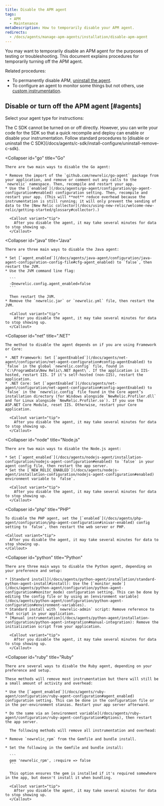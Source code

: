 ```yaml
---
title: Disable the APM agent
tags:
  - APM
  - Maintenance
metaDescription: How to temporarily disable your APM agent.
redirects:
  - /docs/agents/manage-apm-agents/installation/disable-apm-agent
---
```


You may want to temporarily disable an APM agent for the purposes of testing or troubleshooting. This document explains procedures for temporarily turning off the APM agent.

Related procedures:

* To permanently disable APM, [uninstall the agent](/docs/agents/manage-apm-agents/installation/uninstall-agent).
* To configure an agent to monitor some things but not others, use [custom instrumentation](/docs/agents/manage-apm-agents/agent-data/custom-instrumentation).

## Disable or turn off the APM agent [#agents]

Select your agent type for instructions:

<CollapserGroup>
  <Collapser
    id="c-sdk"
    title="C SDK"
  >
    The C SDK cannot be turned on or off directly. However, you can write your code for the SDK so that a quick recompile and deploy can enable or disable your instrumentation. Follow standard procedures to [disable or uninstall the C SDK](/docs/agents/c-sdk/install-configure/uninstall-remove-c-sdk).
  </Collapser>

  <Collapser
    id="go"
    title="Go"
  >
    There are two main ways to disable the Go agent:

    * Remove the import of the `github.com/newrelic/go-agent` package from your application, and remove or comment out any calls to the `newrelic` namespace. Then, recompile and restart your app.
    * Use the [`enabled`](/docs/agents/go-agent/configuration/go-agent-configuration#enabled) configuration setting. Then, recompile and restart your app. (This will **not** reduce overhead because the instrumentation is still running; it will only prevent the sending of data to the [New Relic collector](/docs/using-new-relic/welcome-new-relic/getting-started/glossary#collector).)

      <Callout variant="tip">
        After you disable the agent, it may take several minutes for data to stop showing up.
      </Callout>
  </Collapser>

  <Collapser
    id="java"
    title="Java"
  >
    There are three main ways to disable the Java agent:

    * Set [`agent_enabled`](/docs/agents/java-agent/configuration/java-agent-configuration-config-file#cfg-agent_enabled) to `false`, then restart the JVM.
    * Use the JVM command line flag:

      ```
      -Dnewrelic.config.agent_enabled=false
      ```

      Then restart the JVM.
    * Remove the `newrelic.jar` or `newrelic.yml` file, then restart the JVM.

      <Callout variant="tip">
        After you disable the agent, it may take several minutes for data to stop showing up.
      </Callout>
  </Collapser>

  <Collapser
    id="net"
    title=".NET"
  >
    The method to disable the agent depends on if you are using Framework or Core:

    * .NET Framework: Set [`agentEnabled`](/docs/agents/net-agent/configuration/net-agent-configuration#config-agentEnabled) to `false` in the global `newrelic.config` file, found in `C:\ProgramData\New Relic\.NET Agent\`. If the application is IIS-hosted, restart IIS. If it's self-hosted (non-IIS), restart the application.
    * .NET Core: Set [`agentEnabled`](/docs/agents/net-agent/configuration/net-agent-configuration#config-agentEnabled) to `false` in the `newrelic.config` file found in the Core agent’s installation directory (for Windows alongside `NewRelic.Profiler.dll` and for Linux alongside `NewRelic.Profiler.so`). If you use the ASP.NET Core Module, reset IIS. Otherwise, restart your Core application.

      <Callout variant="tip">
        After you disable the agent, it may take several minutes for data to stop showing up.
      </Callout>
  </Collapser>

  <Collapser
    id="node"
    title="Node.js"
  >
    There are two main ways to disable the Node.js agent:

    * Set [`agent_enabled`](/docs/agents/nodejs-agent/installation-configuration/nodejs-agent-configuration#enabled) to `false` in your agent config file, then restart the app server.
    * Set the [`NEW_RELIC_ENABLED`](/docs/agents/nodejs-agent/installation-configuration/nodejs-agent-configuration#enabled) environment variable to `false`.

      <Callout variant="tip">
        After you disable the agent, it may take several minutes for data to stop showing up.
      </Callout>
  </Collapser>

  <Collapser
    id="php"
    title="PHP"
  >
    To disable the PHP agent, set the [`enabled`](/docs/agents/php-agent/configuration/php-agent-configuration#inivar-enabled) config setting to `false`, then restart the web server or PHP.

    <Callout variant="tip">
      After you disable the agent, it may take several minutes for data to stop showing up.
    </Callout>
  </Collapser>

  <Collapser
    id="python"
    title="Python"
  >
    There are three main ways to disable the Python agent, depending on your preference and setup:

    * [Standard install](/docs/agents/python-agent/installation/standard-python-agent-install#install): Use the [`monitor_mode`](/docs/agents/python-agent/configuration/python-agent-configuration#monitor_mode) configuration setting. This can be done by editing the config file or by using an [environment variable](/docs/agents/python-agent/configuration/python-agent-configuration#environment-variables).
    * Standard install with `newrelic-admin` script: Remove reference to that script in your application.
    * [Manual instrumentation](/docs/agents/python-agent/installation-configuration/python-agent-integration#manual-integration): Remove the initialization script from your application.

      <Callout variant="tip">
        After you disable the agent, it may take several minutes for data to stop showing up.
      </Callout>
  </Collapser>

  <Collapser
    id="ruby"
    title="Ruby"
  >
    There are several ways to disable the Ruby agent, depending on your preference and setup.

    These methods will remove most instrumentation but there will still be a small amount of activity and overhead:

    * Use the [`agent_enabled`](/docs/agents/ruby-agent/configuration/ruby-agent-configuration#agent_enabled) configuration setting. This can be done in the configuration file or in the per-environment stanzas. Restart your app server afterward.

    * Do the same via an [environment variable](/docs/agents/ruby-agent/configuration/ruby-agent-configuration#Options), then restart the app server.

      The following methods will remove all instrumentation and overhead:

    * Remove `newrelic_rpm` from the Gemfile and bundle install.

    * Set the following in the Gemfile and bundle install:

      ```
      gem 'newrelic_rpm', :require => false
      ```

      This option ensures the gem is installed if it's required somewhere in the app, but doesn't install it when bundling.

      <Callout variant="tip">
        After you disable the agent, it may take several minutes for data to stop showing up.
      </Callout>
  </Collapser>
</CollapserGroup>

